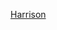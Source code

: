 {{US county navigation box
| template_name  = 哈里森縣 (愛荷華州)
| listclass = hlist
| county         = 哈里森縣
| state          = 愛荷華州

| map_image      = Map of Iowa highlighting Harrison County.svg
| map_caption    = 哈里森縣在愛荷華州的位置
| map_size       = 75x75

| seat           = 洛根

| title1 = [[城市]]
| body1  = 
* [[鄧拉普 (愛荷華州)|鄧拉普]]‡
* [[小蘇 (愛荷華州)|小蘇]]
* [[洛根 (爱荷华州)|洛根]]
* [[木蘭 (愛荷華州)|木蘭]]
* [[密蘇里谷 (愛荷華州)|密蘇里谷]]
* [[莫代爾 (愛荷華州)|莫代爾]]
* [[莫達明 (愛荷華州)|莫達明]]
* [[波斯 (愛荷華州)|波斯]]
* [[皮斯加 (愛荷華州)|皮斯加]]
* [[伍德拜恩 (艾奥瓦州)|伍德拜恩]]

| title2 = [[行政鎮區]]
| body2  = 
* [[艾倫鎮區 (愛荷華州哈里森縣)|艾倫]]
* [[博耶鎮區 (愛荷華州哈里森縣)|博耶]]
* [[卡爾霍恩鎮區 (愛荷華州哈里森縣)|卡爾霍恩]]
* [[卡斯鎮區 (愛荷華州哈里森縣)|卡斯]]
* [[辛辛那提鎮區 (愛荷華州哈里森縣)|辛辛那提]]
* [[克萊鎮區 (愛荷華州哈里森縣)|克萊]]
* [[道格拉斯鎮區 (愛荷華州哈里森縣)|道格拉斯]]
* [[哈里森鎮區 (愛荷華州哈里森縣)|哈里森]]
* [[傑克遜鎮區 (愛荷華州哈里森縣)|傑克遜]]
* [[傑佛遜鎮區 (愛荷華州哈里森縣)|傑佛遜]]
* [[拉格蘭奇鎮區 (愛荷華州哈里森縣)|拉格蘭奇]]
* [[林肯鎮區 (愛荷華州哈里森縣)|林肯]]
* [[小蘇鎮區 (愛荷華州哈里森縣)|小蘇]]
* [[木蘭鎮區 (愛荷華州哈里森縣)|木蘭]]
* [[摩根鎮區 (愛荷華州哈里森縣)|摩根]]
* [[拉格蘭鎮區 (愛荷華州哈里森縣)|拉格蘭]]
* [[聖約翰斯鎮區 (愛荷華州哈里森縣)|聖約翰斯]]
* [[泰勒鎮區 (愛荷華州哈里森縣)|泰勒]]
* [[尤尼昂鎮區 (愛荷華州哈里森縣)|尤尼昂]]
* [[華盛頓鎮區 (愛荷華州哈里森縣)|華盛頓]]

| title3 = [[人口普查指定地區]]
| body3  = 
* [[加利福尼亞章克申 (愛荷華州)|加利福尼亞章克申]]
* [[蘇河 (愛荷華州)|蘇河]]

| title4 = [[非建制地區]]
| body4  = 
* [[哈德斯克拉奇 (愛荷華州)|哈德斯克拉奇]]
* [[奧森 (愛荷華州)|奧森]]

| title5 = 備註
| body5 = ‡該聚居地有部分隸屬其他縣份

}}<noinclude>
[[Category:艾奧瓦州縣份導航模板|Harrison]]  
[[Category:哈里森縣 (愛荷華州)| ]]
</noinclude>
